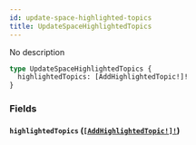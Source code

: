 ```yaml
---
id: update-space-highlighted-topics
title: UpdateSpaceHighlightedTopics
---
```


No description

```graphql
type UpdateSpaceHighlightedTopics {
  highlightedTopics: [AddHighlightedTopic!]!
}
```

### Fields

#### `highlightedTopics` ([`[AddHighlightedTopic!]!`](/docs/graphql/inputs/add-highlighted-topic))
